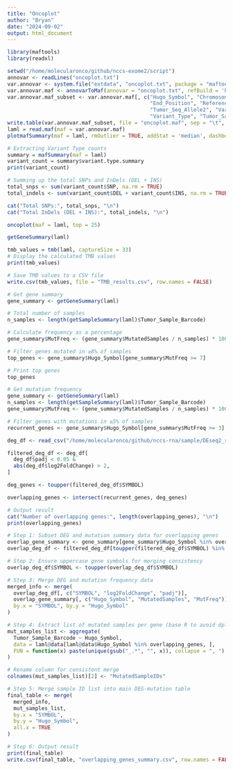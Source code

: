 ```yaml
---
title: "Oncoplot"
author: "Bryan"
date: "2024-09-02"
output: html_document
---
```


```r
library(maftools)
library(readxl)
```

```r
setwd("/home/molecularonco/github/nccs-exome2/script")
annovar <- readLines("oncoplot.txt")
var.annovar <- system.file("extdata", "oncoplot.txt", package = "maftools")
var.annovar.maf <- annovarToMaf(annovar = "oncoplot.txt", refBuild = 'hg38', tsbCol = 'Sample_ID', table = 'refGene')
var.annovar.maf_subset <- var.annovar.maf[, c("Hugo_Symbol", "Chromosome", "Start_Position", 
                                              "End_Position", "Reference_Allele", 
                                              "Tumor_Seq_Allele2", "Variant_Classification", 
                                              "Variant_Type", "Tumor_Sample_Barcode")]
write.table(var.annovar.maf_subset, file = "oncoplot.maf", sep = "\t", quote = FALSE, row.names = FALSE)
laml = read.maf(maf = var.annovar.maf)
plotmafSummary(maf = laml, rmOutlier = TRUE, addStat = 'median', dashboard = TRUE, titvRaw = FALSE)
```
```r
# Extracting Variant Type counts
summary = mafSummary(maf = laml)
variant_count = summary$variant.type.summary
print(variant_count)

# Summing up the total SNPs and InDels (DEL + INS)
total_snps <- sum(variant_count$SNP, na.rm = TRUE)
total_indels <- sum(variant_count$DEL + variant_count$INS, na.rm = TRUE)

cat("Total SNPs:", total_snps, "\n")
cat("Total InDels (DEL + INS):", total_indels, "\n")
```


```r
oncoplot(maf = laml, top = 25)
```

```r
getGeneSummary(laml)
```

```r
tmb_values = tmb(laml, captureSize = 33)
# Display the calculated TMB values
print(tmb_values)

# Save TMB values to a CSV file
write.csv(tmb_values, file = "TMB_results.csv", row.names = FALSE)
```

```r
# Get gene summary
gene_summary <- getGeneSummary(laml)

# Total number of samples
n_samples <- length(getSampleSummary(laml)$Tumor_Sample_Barcode)

# Calculate frequency as a percentage
gene_summary$MutFreq <- (gene_summary$MutatedSamples / n_samples) * 100

# Filter genes mutated in ≥8% of samples
top_genes <- gene_summary$Hugo_Symbol[gene_summary$MutFreq >= 7]

# Print top genes
top_genes

```

```r
# Get mutation frequency
gene_summary <- getGeneSummary(laml)
n_samples <- length(getSampleSummary(laml)$Tumor_Sample_Barcode)
gene_summary$MutFreq <- (gene_summary$MutatedSamples / n_samples) * 100

# Filter genes with mutations in ≥5% of samples
recurrent_genes <- gene_summary$Hugo_Symbol[gene_summary$MutFreq >= 3]
```


```r
deg_df <- read_csv("/home/molecularonco/github/nccs-rna/sample/DEseq2_result.csv")

filtered_deg_df <- deg_df[
  deg_df$padj < 0.05 &
  abs(deg_df$log2FoldChange) > 2, 
]

deg_genes <- toupper(filtered_deg_df$SYMBOL)
```

```r
overlapping_genes <- intersect(recurrent_genes, deg_genes)

# Output result
cat("Number of overlapping genes:", length(overlapping_genes), "\n")
print(overlapping_genes)

```

```r
# Step 1: Subset DEG and mutation summary data for overlapping genes
overlap_gene_summary <- gene_summary[gene_summary$Hugo_Symbol %in% overlapping_genes, ]
overlap_deg_df <- filtered_deg_df[toupper(filtered_deg_df$SYMBOL) %in% overlapping_genes, ]

# Step 2: Ensure uppercase gene symbols for merging consistency
overlap_deg_df$SYMBOL <- toupper(overlap_deg_df$SYMBOL)

# Step 3: Merge DEG and mutation frequency data
merged_info <- merge(
  overlap_deg_df[, c("SYMBOL", "log2FoldChange", "padj")],
  overlap_gene_summary[, c("Hugo_Symbol", "MutatedSamples", "MutFreq")],
  by.x = "SYMBOL", by.y = "Hugo_Symbol"
)

# Step 4: Extract list of mutated samples per gene (base R to avoid dplyr issues)
mut_samples_list <- aggregate(
  Tumor_Sample_Barcode ~ Hugo_Symbol,
  data = laml@data[laml@data$Hugo_Symbol %in% overlapping_genes, ],
  FUN = function(x) paste(unique(gsub("_.*", "", x)), collapse = ", ")
)

# Rename column for consistent merge
colnames(mut_samples_list)[2] <- "MutatedSampleIDs"

# Step 5: Merge sample ID list into main DEG-mutation table
final_table <- merge(
  merged_info,
  mut_samples_list,
  by.x = "SYMBOL",
  by.y = "Hugo_Symbol",
  all.x = TRUE
)

# Step 6: Output result
print(final_table)
write.csv(final_table, "overlapping_genes_summary.csv", row.names = FALSE)

```
